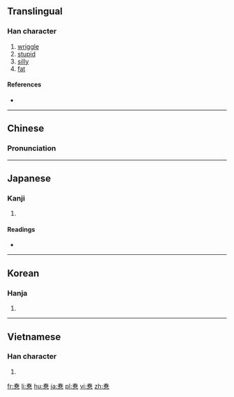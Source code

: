 {{also|蠢}}
==Translingual==

===Han character===
{{Han char|rn=61|rad=心|as=09|sn=13|four=4033<sub>6</sub>|canj=手日心 (QAP)|ids=⿱[[春]][[心]]}}

# [[wriggle]]
# [[stupid]]
# [[silly]]
# [[fat]]

====References====
* {{Han ref|kx=0392.330|dkj=10864|dj=0728.160|hdz=42320.040|uh=60F7|ud=24823|bh=DD65|bd=56677}}

----

==Chinese==
{{zh-hanzi-box|[[惷]]}}

===Pronunciation===
{{zh-pron
|m=chǔn
|c=ceon2
|mc=y
|oc=y
|cat=v,a
}}

----

==Japanese==

===Kanji===
{{ja-kanji|grade=|rs=心09}}

# {{defn|lang=ja|sort=心09}}

====Readings====
* {{ja-readings|on=[[しゅん]] (shun)|kun=[[みだれる]] (midareru)}}

----

==Korean==

===Hanja===
{{ko-hanja|hangeul=준|eumhun=|rv=jun|mr=chun|y=cwun}}

# {{defn|lang=ko|sort=心09}}

----

==Vietnamese==

===Han character===
{{vi-readings|rs=心09| hanviet = xuẩn}}

# {{defn|lang=vi|sort=心09}}

[[fr:惷]]
[[li:惷]]
[[hu:惷]]
[[ja:惷]]
[[pl:惷]]
[[vi:惷]]
[[zh:惷]]